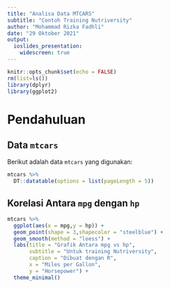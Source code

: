 ```yaml
---
title: "Analisa Data MTCARS"
subtitle: "Contoh Training Nutriversity"
author: "Mohammad Rizka Fadhli"
date: "29 Oktober 2021"
output: 
  ioslides_presentation:
    widescreen: true
---
```


```r
knitr::opts_chunk$set(echo = FALSE)
rm(list=ls())
library(dplyr)
library(ggplot2)
```

# Pendahuluan

## Data `mtcars`

Berikut adalah data `mtcars` yang digunakan:

```r
mtcars %>% 
  DT::datatable(options = list(pageLength = 5)) 
```

## Korelasi Antara `mpg` dengan `hp`

```r
mtcars %>% 
  ggplot(aes(x = mpg,y = hp)) +
  geom_point(shape = 3,shapecolor = "steelblue") +
  geom_smooth(method = "loess") +
  labs(title = "Grafik Antara mpg vs hp",
       subtitle = "Untuk training Nutriversity",
       caption = "Dibuat dengan R",
       x = "Miles per Gallon",
       y = "Horsepower") +
  theme_minimal()
```



